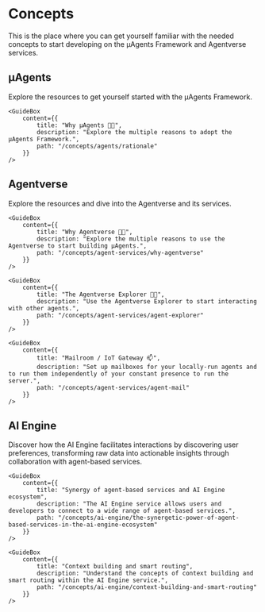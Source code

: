 # Concepts

<div className="nx-text-fetch-content">
  This is the place where you can get yourself familiar with the needed concepts to start developing on the μAgents Framework and Agentverse services.
</div>


## μAgents

<div className="nx-text-fetch-content">
  Explore the resources to get yourself started with the μAgents Framework.
</div>

<Row>
    <GuideBox
        content={{
            title: "Introduction 🚀",
            description: "μAgents are autonomous entities which interact, negotiate, and collaborate with other agents in a decentralized environment.",
            path: "/concepts/agents/agents"
        }}
    />

    <GuideBox
        content={{
            title: "Why μAgents 🤔💡",
            description: "Explore the multiple reasons to adopt the μAgents Framework.",
            path: "/concepts/agents/rationale"
        }}
    />

</Row>

## Agentverse

<div className="nx-text-fetch-content">
  Explore the resources and dive into the Agentverse and its services.
</div>

<Row>
    <GuideBox
        content={{
            title: "Introduction 🚀",
            description: "The Agentverse is an exciting platform showcasing the technology and tools serving as a portal to the broader μAgents Framework and tools.",
            path: "/concepts/agent-services/agentverse-intro"
        }}
    />

    <GuideBox
        content={{
            title: "Why Agentverse 🤔💡",
            description: "Explore the multiple reasons to use the Agentverse to start building μAgents.",
            path: "/concepts/agent-services/why-agentverse"
        }}
    />

</Row>
<Row>
    <GuideBox
        content={{
            title: "Getting started 🎯",
            description: "Get yourself started to enter the Agentverse platform.",
            path: "/concepts/agent-services/getting-started"
        }}
    />

    <GuideBox
        content={{
            title: "The Agentverse Explorer 🤖🌐",
            description: "Use the Agentverse Explorer to start interacting with other agents.",
            path: "/concepts/agent-services/agent-explorer"
        }}
    />

</Row>
<Row>
    <GuideBox
        content={{
            title: "Hosting 🚢",
            description: "The Agentverse hosting platform enables all users to get started quickly and to deploy agents to the cloud to start connecting and automating.",
            path: "/concepts/agent-services/agent-hosting"
        }}
    />

    <GuideBox
        content={{
            title: "Mailroom / IoT Gateway 📫",
            description: "Set up mailboxes for your locally-run agents and to run them independently of your constant presence to run the server.",
            path: "/concepts/agent-services/agent-mail"
        }}
    />

</Row>

## AI Engine

<div className="nx-text-fetch-content">
  Discover how the AI Engine facilitates interactions by discovering user preferences, transforming raw data into actionable insights through collaboration with agent-based services.
</div>

<Row>

    <GuideBox
        content={{
            title: "Synergy of agent-based services and AI Engine ecosystem",
            description: "The AI Engine service allows users and developers to connect to a wide range of agent-based services.",
            path: "/concepts/ai-engine/the-synergetic-power-of-agent-based-services-in-the-ai-engine-ecosystem"
        }}
    />

    <GuideBox
        content={{
            title: "Context building and smart routing",
            description: "Understand the concepts of context building and smart routing within the AI Engine service.",
            path: "/concepts/ai-engine/context-building-and-smart-routing"
        }}
    />

</Row>

<div className="nx-mb-8"></div>
